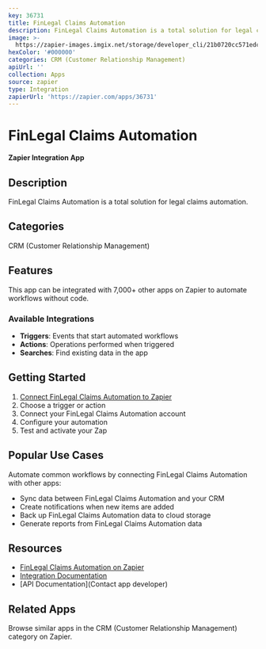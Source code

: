 ```yaml
---
key: 36731
title: FinLegal Claims Automation
description: FinLegal Claims Automation is a total solution for legal claims automation.
image: >-
  https://zapier-images.imgix.net/storage/developer_cli/21b0720cc571edc2d31fa60812a8efeb.ico?auto=format%2Ccompress&ixlib=python-3.0.0&q=50
hexColor: '#000000'
categories: CRM (Customer Relationship Management)
apiUrl: ''
collection: Apps
source: zapier
type: Integration
zapierUrl: 'https://zapier.com/apps/36731'
---
```

# FinLegal Claims Automation

**Zapier Integration App**

## Description

FinLegal Claims Automation is a total solution for legal claims automation.

## Categories

CRM (Customer Relationship Management)

## Features

This app can be integrated with 7,000+ other apps on Zapier to automate workflows without code.

### Available Integrations

- **Triggers**: Events that start automated workflows
- **Actions**: Operations performed when triggered
- **Searches**: Find existing data in the app

## Getting Started

1. [Connect FinLegal Claims Automation to Zapier](https://zapier.com/apps/36731)
2. Choose a trigger or action
3. Connect your FinLegal Claims Automation account
4. Configure your automation
5. Test and activate your Zap

## Popular Use Cases

Automate common workflows by connecting FinLegal Claims Automation with other apps:

- Sync data between FinLegal Claims Automation and your CRM
- Create notifications when new items are added
- Back up FinLegal Claims Automation data to cloud storage
- Generate reports from FinLegal Claims Automation data

## Resources

- [FinLegal Claims Automation on Zapier](https://zapier.com/apps/36731)
- [Integration Documentation](https://zapier.com/apps/36731/integrations)
- [API Documentation](Contact app developer)

## Related Apps

Browse similar apps in the CRM (Customer Relationship Management) category on Zapier.
